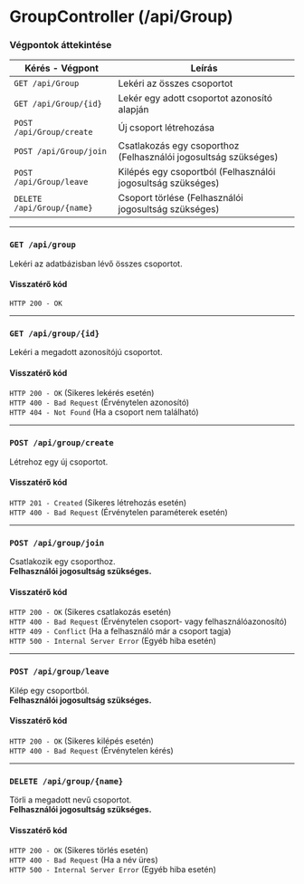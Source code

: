 # GroupController (/api/Group)

### Végpontok áttekintése

| Kérés - Végpont | Leírás |
| --------------- | ------ |
| `GET /api/Group` | Lekéri az összes csoportot |
| `GET /api/Group/{id}` | Lekér egy adott csoportot azonosító alapján |
| `POST /api/Group/create` | Új csoport létrehozása |
| `POST /api/Group/join` | Csatlakozás egy csoporthoz (Felhasználói jogosultság szükséges) |
| `POST /api/Group/leave` | Kilépés egy csoportból (Felhasználói jogosultság szükséges) |
| `DELETE /api/Group/{name}` | Csoport törlése (Felhasználói jogosultság szükséges) |

---

### `GET /api/group`
Lekéri az adatbázisban lévő összes csoportot.

#### Visszatérő kód
`HTTP 200 - OK`

---

### `GET /api/group/{id}`
Lekéri a megadott azonosítójú csoportot.

#### Visszatérő kód
`HTTP 200 - OK` (Sikeres lekérés esetén)  
`HTTP 400 - Bad Request` (Érvénytelen azonosító)  
`HTTP 404 - Not Found` (Ha a csoport nem található)

---

### `POST /api/group/create`
Létrehoz egy új csoportot.

#### Visszatérő kód
`HTTP 201 - Created` (Sikeres létrehozás esetén)  
`HTTP 400 - Bad Request` (Érvénytelen paraméterek esetén)

---

### `POST /api/group/join`
Csatlakozik egy csoporthoz.  
**Felhasználói jogosultság szükséges.**

#### Visszatérő kód
`HTTP 200 - OK` (Sikeres csatlakozás esetén)  
`HTTP 400 - Bad Request` (Érvénytelen csoport- vagy felhasználóazonosító)  
`HTTP 409 - Conflict` (Ha a felhasználó már a csoport tagja)  
`HTTP 500 - Internal Server Error` (Egyéb hiba esetén)

---

### `POST /api/group/leave`
Kilép egy csoportból.  
**Felhasználói jogosultság szükséges.**

#### Visszatérő kód
`HTTP 200 - OK` (Sikeres kilépés esetén)  
`HTTP 400 - Bad Request` (Érvénytelen kérés)  

---

### `DELETE /api/group/{name}`
Törli a megadott nevű csoportot.  
**Felhasználói jogosultság szükséges.**

#### Visszatérő kód
`HTTP 200 - OK` (Sikeres törlés esetén)  
`HTTP 400 - Bad Request` (Ha a név üres)  
`HTTP 500 - Internal Server Error` (Egyéb hiba esetén)
